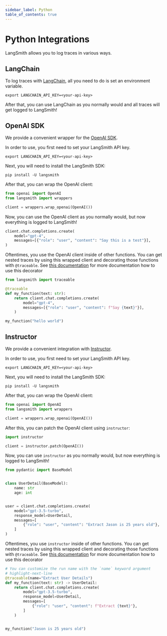 ```yaml
---
sidebar_label: Python
table_of_contents: true
---
```


# Python Integrations

LangSmith allows you to log traces in various ways.

## LangChain

To log traces with [LangChain](https://python.langchain.com/), all you need to do is set an environment variable.

```shell
export LANGCHAIN_API_KEY=<your-api-key>
```

After that, you can use LangChain as you normally would and all traces will get logged to LangSmith!

## OpenAI SDK

We provide a convenient wrapper for the [OpenAI SDK](https://platform.openai.com/docs/api-reference).

In order to use, you first need to set your LangSmith API key.

```shell
export LANGCHAIN_API_KEY=<your-api-key>
```

Next, you will need to install the LangSmith SDK:

```shell
pip install -U langsmith
```

After that, you can wrap the OpenAI client:

```python
from openai import OpenAI
from langsmith import wrappers

client = wrappers.wrap_openai(OpenAI())
```

Now, you can use the OpenAI client as you normally would, but now everything is logged to LangSmith!

```python
client.chat.completions.create(
    model="gpt-4",
    messages=[{"role": "user", "content": "Say this is a test"}],
)
```

Oftentimes, you use the OpenAI client inside of other functions.
You can get nested traces by using this wrapped client and decorating those functions with `@traceable`.
See [this documentation](/tracing/faq/logging_and_viewing) for more documentation how to use this decorator

```python
from langsmith import traceable

@traceable
def my_function(text: str):
    return client.chat.completions.create(
        model="gpt-4",
        messages=[{"role": "user", "content": f"Say {text}"}],
    )

my_function("hello world")
```

## Instructor

We provide a convenient integration with [Instructor](https://jxnl.github.io/instructor/).

In order to use, you first need to set your LangSmith API key.

```shell
export LANGCHAIN_API_KEY=<your-api-key>
```

Next, you will need to install the LangSmith SDK:

```shell
pip install -U langsmith
```

After that, you can wrap the OpenAI client:

```python
from openai import OpenAI
from langsmith import wrappers

client = wrappers.wrap_openai(OpenAI())
```

After this, you can patch the OpenAI client using `instructor`:

```python
import instructor

client = instructor.patch(OpenAI())
```

Now, you can use `instructor` as you normally would, but now everything is logged to LangSmith!

```python
from pydantic import BaseModel


class UserDetail(BaseModel):
    name: str
    age: int


user = client.chat.completions.create(
    model="gpt-3.5-turbo",
    response_model=UserDetail,
    messages=[
        {"role": "user", "content": "Extract Jason is 25 years old"},
    ]
)
```

Oftentimes, you use `instructor` inside of other functions.
You can get nested traces by using this wrapped client and decorating those functions with `@traceable`.
See [this documentation](/tracing/faq/logging_and_viewing) for more documentation how to use this decorator

```python
# You can customize the run name with the `name` keyword argument
# highlight-next-line
@traceable(name="Extract User Details")
def my_function(text: str) -> UserDetail:
    return client.chat.completions.create(
        model="gpt-3.5-turbo",
        response_model=UserDetail,
        messages=[
            {"role": "user", "content": f"Extract {text}"},
        ]
    )


my_function("Jason is 25 years old")
```
